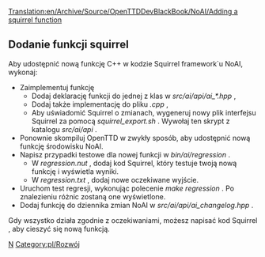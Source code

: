 [[Translation:en/Archive/Source/OpenTTDDevBlackBook/NoAI/Adding a squirrel function]]
 
<!--{{DevDoc}}-->{{pl/Development/Rozwój}}

==Dodanie funkcji squirrel==
Aby udostępnić nową funkcję C++ w kodzie Squirrel framework`u NoAI, wykonaj:
* Zaimplementuj funkcję
** Dodaj deklarację funkcji do jednej z klas w ''src/ai/api/ai_*.hpp'' , 
** Dodaj także implementację do pliku ''.cpp'' ,
** Aby uświadomić Squirrel o zmianach, wygeneruj nowy plik interfejsu Squirrel za pomocą ''squirrel_export.sh'' . Wywołaj ten skrypt z katalogu ''src/ai/api'' .
* Ponownie skompiluj OpenTTD w zwykły sposób, aby udostępnić nową funkcję środowisku NoAI.
* Napisz przypadki testowe dla nowej funkcji w ''bin/ai/regression'' .
** W ''regression.nut'' , dodaj kod Squirrel, który testuje twoją nową funkcję i wyświetla wyniki.
** W ''regression.txt'' , dodaj nowe oczekiwane wyjście.
* Uruchom test regresji, wykonując polecenie ''make regression'' . Po znalezieniu różnic zostaną one wyświetlone.
* Dodaj funkcję do dziennika zmian NoAI w ''src/ai/api/ai_changelog.hpp'' .

Gdy wszystko działa zgodnie z oczekiwaniami, możesz napisać kod Squirrel , aby cieszyć się nową funkcją.

<!--[[Category:OpenTTDDevBlackBook|N]]--> [[Category:pl/Archive/Source/OpenTTDDevBlackBook|N]]
<!--[[Category:Development]]--> [[Category:pl/Rozwój]]